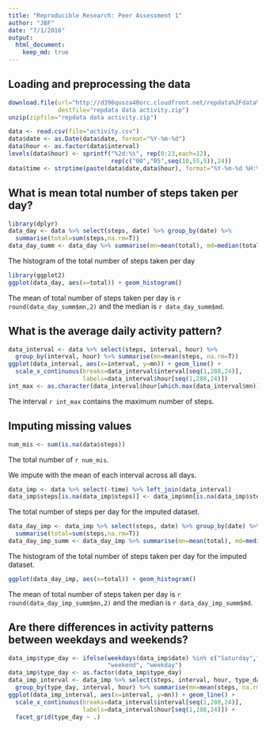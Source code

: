 ```yaml
---
title: "Reproducible Research: Peer Assessment 1"
author: "JBF"
date: "7/1/2016"
output: 
  html_document:
    keep_md: true
---
```


## Loading and preprocessing the data
```r
download.file(url="http://d396qusza40orc.cloudfront.net/repdata%2Fdata%2Factivity.zip",
              destfile="repdata data activity.zip")
unzip(zipfile="repdata data activity.zip")

data <- read.csv(file="activity.csv")
data$date <- as.Date(data$date, format="%Y-%m-%d")
data$hour <- as.factor(data$interval)
levels(data$hour) <- sprintf("%2d:%s", rep(0:23,each=12), 
                             rep(c("00","05",seq(10,55,5)),24))
data$time <- strptime(paste(data$date,data$hour), format="%Y-%m-%d %H:%M")
```

## What is mean total number of steps taken per day?
```r
library(dplyr)
data_day <- data %>% select(steps, date) %>% group_by(date) %>%
  summarise(total=sum(steps,na.rm=T))
data_day_summ <- data_day %>% summarise(mn=mean(total), md=median(total))
```

The histogram of the total number of steps taken per day
```r
library(ggplot2)
ggplot(data_day, aes(x=total)) + geom_histogram()
```

The mean of total number of steps taken per day is `r round(data_day_summ$mn,2)` and the median is `r data_day_summ$md`.

## What is the average daily activity pattern?
```r
data_interval <- data %>% select(steps, interval, hour) %>% 
  group_by(interval, hour) %>% summarise(mn=mean(steps, na.rm=T))
ggplot(data_interval, aes(x=interval, y=mn)) + geom_line() + 
  scale_x_continuous(breaks=data_interval$interval[seq(1,288,24)],
                     labels=data_interval$hour[seq(1,288,24)])
int_max <- as.character(data_interval$hour[which.max(data_interval$mn)])
```

The interval `r int_max` contains the maximum number of steps.

## Imputing missing values
```r
num_mis <- sum(is.na(data$steps))
```
The total number of `r num_mis`.

We impute with the mean of each interval across all days.
```r
data_imp <- data %>% select(-time) %>% left_join(data_interval)
data_imp$steps[is.na(data_imp$steps)] <- data_imp$mn[is.na(data_imp$steps)]
```

The total number of steps per day for the imputed dataset.
```r
data_day_imp <- data_imp %>% select(steps, date) %>% group_by(date) %>%
  summarise(total=sum(steps,na.rm=T))
data_day_imp_summ <- data_day_imp %>% summarise(mn=mean(total), md=median(total))
```

The histogram of the total number of steps taken per day for the imputed dataset.
```r
ggplot(data_day_imp, aes(x=total)) + geom_histogram()
```

The mean of total number of steps taken per day is `r round(data_day_imp_summ$mn,2)` and the median is `r data_day_imp_summ$md`.

## Are there differences in activity patterns between weekdays and weekends?
```r
data_imp$type_day <- ifelse(weekdays(data_imp$date) %in% c("Saturday","Sunday"),
                            "weekend", "weekday")
data_imp$type_day <- as.factor(data_imp$type_day)
data_imp_interval <- data_imp %>% select(steps, interval, hour, type_day) %>% 
  group_by(type_day, interval, hour) %>% summarise(mn=mean(steps, na.rm=T))
ggplot(data_imp_interval, aes(x=interval, y=mn)) + geom_line() + 
  scale_x_continuous(breaks=data_interval$interval[seq(1,288,24)],
                     labels=data_interval$hour[seq(1,288,24)]) +
  facet_grid(type_day ~ .)
```

